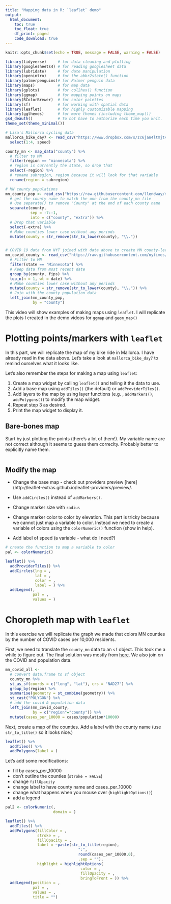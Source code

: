 ```yaml
---
title: "Mapping data in R: `leaflet` demo"
output: 
  html_document:
    toc: true
    toc_float: true
    df_print: paged
    code_download: true
---
```


```r
knitr::opts_chunk$set(echo = TRUE, message = FALSE, warning = FALSE)
```

```r
library(tidyverse)     # for data cleaning and plotting
library(googlesheets4) # for reading googlesheet data
library(lubridate)     # for date manipulation
library(openintro)     # for the abbr2state() function
library(palmerpenguins)# for Palmer penguin data
library(maps)          # for map data
library(gplots)        # for col2hex() function
library(ggmap)         # for mapping points on maps
library(RColorBrewer)  # for color palettes
library(sf)            # for working with spatial data
library(leaflet)       # for highly customizable mapping
library(ggthemes)      # for more themes (including theme_map())
gs4_deauth()           # To not have to authorize each time you knit.
theme_set(theme_minimal())
```

```r
# Lisa's Mallorca cycling data
mallorca_bike_day7 <- read_csv("https://www.dropbox.com/s/zc6jan4ltmjtvy0/mallorca_bike_day7.csv?dl=1") %>% 
  select(1:4, speed)

county_mn <- map_data("county") %>% 
  # filter to MN
  filter(region == "minnesota") %>% 
  # region is currently the state, so drop that
  select(-region) %>% 
  # rename subregion, region because it will look for that variable
  rename(region = subregion)

# MN county populations
mn_county_pop <- read_csv("https://raw.githubusercontent.com/llendway/mapping/master/data/mn_county_population.csv") %>% 
  # get the county name to match the one from the county_mn file
  # Use separate() to remove "County" at the end of each county name
  separate(county,
           sep = -7:-1,
           into = c("county", "extra")) %>% 
  # Drop that variable 
  select(-extra) %>% 
  # Make counties lower case without any periods
  mutate(county = str_remove(str_to_lower(county), "\\."))


# COVID 19 data from NYT joined with data above to create MN county-level covid dataset
mn_covid_county <- read_csv("https://raw.githubusercontent.com/nytimes/covid-19-data/master/us-counties.csv") %>% 
  # Filter to MN
  filter(state == "Minnesota") %>% 
  # Keep data from most recent date
  group_by(county, fips) %>% 
  top_n(n = 1, wt = date) %>% 
  # Make counties lower case without any periods
  mutate(county = str_remove(str_to_lower(county), "\\.")) %>% 
  # Join with the county population data
  left_join(mn_county_pop,
            by = "county")
```

This video will show examples of making maps using `leaflet`. I will replicate the plots I created in the demo videos for `ggmap` and `geom_map()`

# Plotting points/markers with `leaflet`

In this part, we will replicate the map of my bike ride in Mallorca. I have already read in the data above. Let's take a look at `mallorca_bike_day7` to remind ourselves what it looks like.

Let's also remember the steps for making a map using `leaflet`:

1. Create a map widget by calling `leaflet()` and telling it the data to use.  
2. Add a base map using `addTiles()` (the default) or `addProviderTiles()`.
3. Add layers to the map by using layer functions (e.g. , `addMarkers()`, `addPolygons()`) to modify the map widget.   
4. Repeat step 3 as desired.  
5. Print the map widget to display it.

## Bare-bones map

Start by just plotting the points (there's a lot of them!). My variable name are not correct although it seems to guess them correclty. Probably better to explicitly name them.

```r


```

## Modify the map

* Change the base map - check out providers preview [here](http://leaflet-extras.github.io/leaflet-providers/preview/.

* Use  `addCircles()` instead of `addMarkers()`.

* Change marker size with `radius`

* Change marker color to color by elevation. This part is tricky because we cannot just map a variable to color. Instead we need to create a variable of colors using the `colorNumeric()` function (show in help).

* Add label of speed (a variable - what do I need?)


```r
# create the function to map a variable to color
pal <- colorNumeric()

leaflet() %>% 
  addProviderTiles() %>% 
  addCircles(lng = ,
             lat = ,
             color = ,
             label = ) %>% 
  addLegend(,
            pal = ,
            values = )
```


# Choropleth map with `leaflet`

In this exercise we will replicate the graph we made that colors MN counties by the number of COVID cases per 10,000 residents.

First, we need to translate the `county_mn` data to an `sf` object. This took me a while to figure out. The final solution was mostly from [here](https://stackoverflow.com/questions/61215968/creating-sf-polygons-from-a-dataframe). We also join on the COVID and population data. 

```r
mn_covid_all <- 
  # convert data.frame to sf object
  county_mn %>%
  st_as_sf(coords = c("long", "lat"), crs = "NAD27") %>%
  group_by(region) %>% 
  summarise(geometry = st_combine(geometry)) %>%
  st_cast("POLYGON") %>% 
  # add the covid & population data
  left_join(mn_covid_county,
            by = c("region"="county")) %>% 
  mutate(cases_per_10000 = cases/population*10000)
```

Next, create a map of the counties. Add a label with the county name (use `str_to_title()` so it looks nice.)

```r
leaflet() %>% 
  addTiles() %>% 
  addPolygons(label = )
```

Let's add some modifications:

* fill by cases_per_10000  
* don't outline the counties (`stroke = FALSE`)  
* change `fillOpacity`  
* change label to have county name and cases_per_10000
* change what happens when you mouse over (`highlightOptions()`)  
* add a legend  

```r
pal2 <- colorNumeric(, 
                     domain = )

leaflet() %>% 
  addTiles() %>% 
  addPolygons(fillColor = ,
              stroke = ,
              fillOpacity = ,
              label = ~paste(str_to_title(region),
                                ":",
                                round(cases_per_10000,0),
                                .sep = ""),
              highlight = highlightOptions( 
                                 color = ,
                                 fillOpacity = ,
                                 bringToFront = )) %>% 
  addLegend(position = ,
            pal = , 
            values = ,
            title = "")
```


